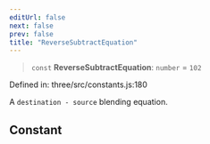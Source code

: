 ```yaml
---
editUrl: false
next: false
prev: false
title: "ReverseSubtractEquation"
---
```


> `const` **ReverseSubtractEquation**: `number` = `102`

Defined in: three/src/constants.js:180

A `destination - source` blending equation.

## Constant
